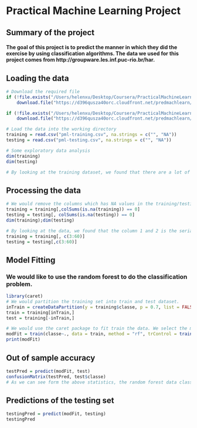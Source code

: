 Practical Machine Learning Project
========================================================

## Summary of the project

#### The goal of this project is to predict the manner in which they did the exercise by using classification algorithms. The data we used for this project comes from http://groupware.les.inf.puc-rio.br/har.

## Loading the data
```r
# Download the required file
if (!file.exists("/Users/helenxu/Desktop/Coursera/PracticalMachineLearning/pml-training.csv")) {
    download.file("https://d396qusza40orc.cloudfront.net/predmachlearn/pml-training.csv","/Users/helenxu/Desktop/Coursera/PracticalMachineLearning/pml-training.csv")}

if (!file.exists("/Users/helenxu/Desktop/Coursera/PracticalMachineLearning/pml-testing.csv")) {
    download.file("https://d396qusza40orc.cloudfront.net/predmachlearn/pml-testing.csv","/Users/helenxu/Desktop/Coursera/PracticalMachineLearning/pml-testing.csv")}
```

```r
# Load the data into the working directory
training = read.csv("pml-training.csv", na.strings = c("", "NA"))
testing = read.csv("pml-testing.csv", na.strings = c("", "NA"))
```

```r
# Some exploratory data analysis
dim(training)
dim(testing)

# By looking at the training dataset, we found that there are a lot of NA values.
```

## Processing the data
```r
# We would remove the columns which has NA values in the training/testing dataset.
training = training[,colSums(is.na(training)) == 0]
testing = testing[, colSums(is.na(testing)) == 0]
dim(training);dim(testing)

# By looking at the data, we found that the column 1 and 2 is the serial number and the user name, we also want to eliminate them in the new data set.
training = training[, c(3:60)]
testing = testing[,c(3:60)]
```

## Model Fitting
### We would like to use the random forest to do the classification problem.
```r
library(caret)
# We would partition the training set into train and test dataset.
inTrain = createDataPartition(y = training$classe, p = 0.7, list = FALSE)
train = training[inTrain,]
test = training[-inTrain,]

# We would use the caret package to fit train the data. We select the method to be random forest and the use the 5-fold cross validation.
modFit = train(classe~., data = train, method = "rf", trControl = trainControl(method = "cv", number = 5, allowParallel = TRUE))
print(modFit)
```

## Out of sample accuracy
```r
testPred = predict(modFit, test)
confusionMatrix(testPred, test$classe)
# As we can see form the above statistics, the random forest data classify the data pretty well, the Accuracy is greater than 0.99. We expect the accuracy to be pretty high if the training algorithm is applied to the testing dataset.
```

## Predictions of the testing set
```r
testingPred = predict(modFit, testing)
testingPred
```
